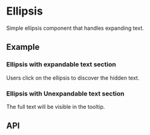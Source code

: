 
<Meta title="Docs/Components/Data/Ellipsis" />

# Ellipsis
Simple ellipsis component that handles expanding text.

## Example
### Ellipsis with expandable text section
Users click on the ellipsis to discover the hidden text.
<Canvas sourceState="shown" of={EllipsisStories.Simple} />

### Ellipsis with Unexpandable text section
The full text will be visible in the tooltip.
<Canvas sourceState="shown" of={EllipsisStories.Unexpandable} />

## API

[//]: # (<ArgsTable of={Ellipsis} />)
